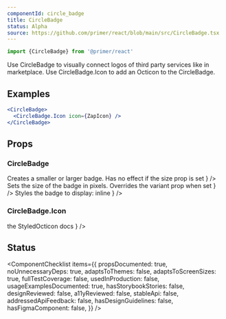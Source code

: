 ```yaml
---
componentId: circle_badge
title: CircleBadge
status: Alpha
source: https://github.com/primer/react/blob/main/src/CircleBadge.tsx
---
```


```js
import {CircleBadge} from '@primer/react'
```

Use CircleBadge to visually connect logos of third party services like in marketplace. Use CircleBadge.Icon to add an Octicon to the CircleBadge.

## Examples

```jsx live
<CircleBadge>
  <CircleBadge.Icon icon={ZapIcon} />
</CircleBadge>
```

## Props

### CircleBadge

<PropsTable>
  <PropsTableRow
    name="variant"
    type="'small' | 'medium' | 'large'"
    defaultValue="'medium'"
    description={
      <>
        Creates a smaller or larger badge. Has no effect if the <InlineCode>size</InlineCode> prop is set
      </>
    }
  />
  <PropsTableRow
    name="size"
    type="number"
    description={
      <>
        Sets the size of the badge in pixels. Overrides the <InlineCode>variant</InlineCode> prop when set
      </>
    }
  />
  <PropsTableRow
    name="inline"
    type="boolean"
    defaultValue="false"
    description={
      <>
        Styles the badge to <InlineCode>display: inline</InlineCode>
      </>
    }
  />
  <PropsTableBasePropRows elementType="div" isPolymorphic refType="HTMLDivElement" />
</PropsTable>

### CircleBadge.Icon

<PropsTable>
  <PropsTableAsRow defaultElementType="StyledOcticon" />
  <PropsTablePassthroughPropsRow
    elementName="StyledOcticon"
    isPolymorphic
    passthroughPropsLink={
      <>
        the <Link href="/StyledOcticon">StyledOcticon docs</Link>
      </>
    }
  />
</PropsTable>

## Status

<ComponentChecklist
  items={{
    propsDocumented: true,
    noUnnecessaryDeps: true,
    adaptsToThemes: false,
    adaptsToScreenSizes: true,
    fullTestCoverage: false,
    usedInProduction: false,
    usageExamplesDocumented: true,
    hasStorybookStories: false,
    designReviewed: false,
    a11yReviewed: false,
    stableApi: false,
    addressedApiFeedback: false,
    hasDesignGuidelines: false,
    hasFigmaComponent: false,
  }}
/>
